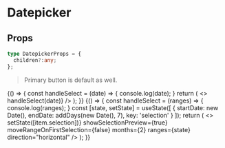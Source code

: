 
<Meta title="Forms/Datepicker" component={Datepicker} />

# Datepicker

## Props

```typescript
type DatepickerProps = {
  children?:any;
};
```

> Primary button is default as well.

<Preview>
  <Story name="datepicker">
    {() => {
      const handleSelect = (date) => {
        console.log(date);
      }
      return (
        <>
          <Datepicker>
            <Calendar
              date={new Date()}
              onChange={(date) => handleSelect(date)}
            />
          </Datepicker>
        </>
      );
    }}
  </Story>
</Preview>

<Preview>
  <Story name="daterangepicker">
    {() => {
      const handleSelect = (ranges) => {
        console.log(ranges);
      }
      const [state, setState] = useState([
        {
          startDate: new Date(),
          endDate: addDays(new Date(), 7),
          key: 'selection'
        }
      ]);
      return (
        <>
          <Datepicker>
            <DateRangePicker
              onChange={item => setState([item.selection])}
              showSelectionPreview={true}
              moveRangeOnFirstSelection={false}
              months={2}
              ranges={state}
              direction="horizontal"
            />
          </Datepicker>
        </>
      );
    }}
  </Story>
</Preview>
